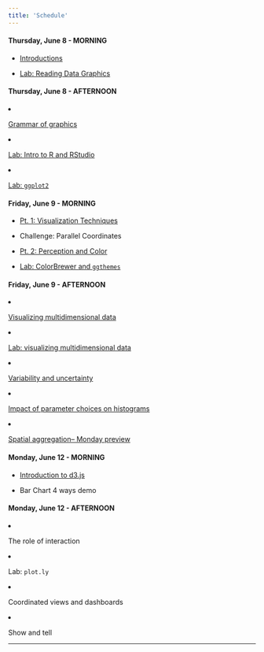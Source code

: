 ```yaml
---
title: 'Schedule'
---
```


<div class="past"></div>

<div class="row">
  <div class="col-md-4">
#### Thursday, June 8 - MORNING
- [Introductions](lectures/01-introduction.pdf)
- [Lab: Reading Data Graphics](http://www.science.smith.edu/~jcrouser/SDS136/labs/design/)
  </div>
    <div class="col-md-4">
#### Thursday, June 8 - AFTERNOON
- [Grammar of graphics](lectures/02-ggplot2.html)
- [Lab: Intro to R and RStudio](lab-intro_to_r.html)
- [Lab: `ggplot2`](lab-ggplot2.html)
  </div>
</div>

<div class="row">
  <div class="col-md-4">
#### Friday, June 9 - MORNING
- [Pt. 1: Visualization Techniques](lectures/03-vis-techniques.pdf)
- Challenge: Parallel Coordinates
- [Pt. 2: Perception and Color](lectures/04-perception-color.pdf)
- [Lab: ColorBrewer and `ggthemes`](lab-colorbrewer-ggthemes.html)
  </div>
    <div class="col-md-4">
#### Friday, June 9 - AFTERNOON
- [Visualizing multidimensional data](lectures/05-MultiD.pdf)
- [Lab: visualizing multidimensional data](lab-multiD.html)
- [Variability and uncertainty](lectures/06-Variability.pdf)
- [Impact of parameter choices on histograms](http://tinlizzie.org/~aran/histograms/)
- [Spatial aggregation-- Monday preview](lectures/07-SpatialPreview.pdf)
  </div>
</div>

<div class="row">
  <div class="col-md-4">
#### Monday, June 12 - MORNING
- [Introduction to d3.js](lectures/08-d3.pptx)
- Bar Chart 4 ways demo
  </div>
    <div class="col-md-4">
#### Monday, June 12 - AFTERNOON
- The role of interaction
- Lab: `plot.ly`
- Coordinated views and dashboards
- Show and tell
  </div>
</div>
***




